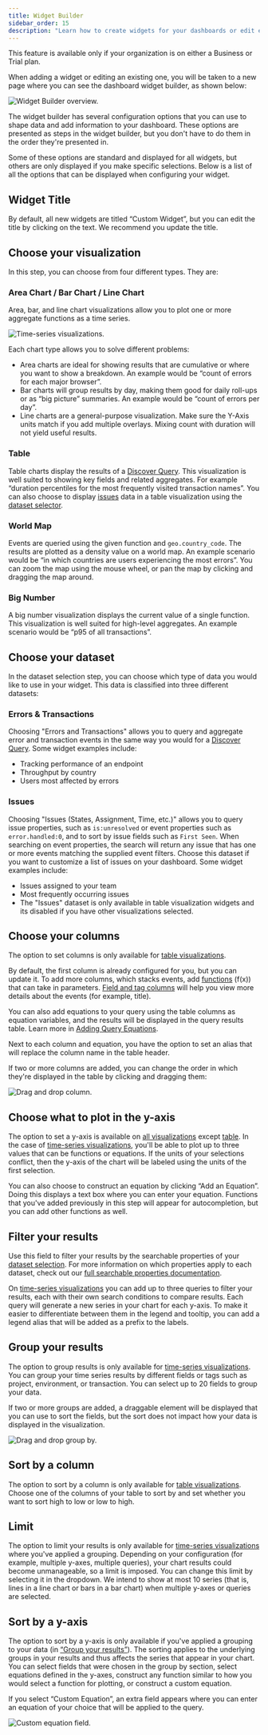 ```yaml
---
title: Widget Builder
sidebar_order: 15
description: "Learn how to create widgets for your dashboards or edit existing ones."
---
```


<Note>

This feature is available only if your organization is on either a Business or Trial plan.

</Note>

When adding a widget or editing an existing one, you will be taken to a new page where you can see the dashboard widget builder, as shown below:

![Widget Builder overview.](widget-builder-overview.png)

The widget builder has several configuration options that you can use to shape data and add information to your dashboard. These options are presented as steps in the widget builder, but you don't have to do them in the order they're presented in.

Some of these options are standard and displayed for all widgets, but others are only displayed if you make specific selections. Below is a list of all the options that can be displayed when configuring your widget.

## Widget Title

By default, all new widgets are titled “Custom Widget”, but you can edit the title by clicking on the text. We recommend you update the title.

## Choose your visualization

In this step, you can choose from four different types. They are:

### Area Chart / Bar Chart / Line Chart

Area, bar, and line chart visualizations allow you to plot one or more aggregate functions as a time series.

![Time-series visualizations.](widget-builder-time-series-visualizations.png)

Each chart type allows you to solve different problems: 

- Area charts are ideal for showing results that are cumulative or where you want to show a breakdown. An example would be “count of errors for each major browser”. 
- Bar charts will group results by day, making them good for daily roll-ups or as “big picture” summaries. An example would be “count of errors per day”. 
- Line charts are a general-purpose visualization. Make sure the Y-Axis units match if you add multiple overlays. Mixing count with duration will not yield useful results.

### Table

Table charts display the results of a [Discover Query](/product/discover-queries/). This visualization is well suited to showing key fields and related aggregates. For example “duration percentiles for the most frequently visited transaction names”. You can also choose to display [issues](/product/issues/) data in a table visualization using the [dataset selector](/product/dashboards/widget-builder/#choose-your-dataset).

### World Map

Events are queried using the given function and `geo.country_code`. The results are plotted as a density value on a world map. An example scenario would be “in which countries are users experiencing the most errors”. You can zoom the map using the mouse wheel, or pan the map by clicking and dragging the map around.

### Big Number

A big number visualization displays the current value of a single function. This visualization is well suited for high-level aggregates. An example scenario would be “p95 of all transactions”.

## Choose your dataset

In the dataset selection step, you can choose which type of data you would like to use in your widget. This data is classified into three different datasets:

### Errors & Transactions

Choosing "Errors and Transactions" allows you to query and aggregate error and transaction events in the same way you would for a [Discover Query](/product/discover-queries/). Some widget examples include: 

- Tracking performance of an endpoint 
- Throughput by country 
- Users most affected by errors

### Issues
Choosing "Issues (States, Assignment, Time, etc.)" allows you to query issue properties, such as `is:unresolved` or event properties such as `error.handled:0`, and to sort by issue fields such as `First Seen`. When searching on event properties, the search will return any issue that has one or more events matching the supplied event filters. 
Choose this dataset if you want to customize a list of issues on your dashboard. Some widget examples include:

- Issues assigned to your team 
- Most frequently occurring issues
- The "Issues" dataset is only available in table visualization widgets and its disabled if you have other visualizations selected.


## Choose your columns

The option to set columns is only available for [table visualizations](/product/dashboards/widget-builder/#table).

By default, the first column is already configured for you, but you can update it. To add more columns, which stacks events, add [functions](/product/discover-queries/query-builder/#stacking-functions) (f(x)) that can take in parameters. [Field and tag columns](/product/sentry-basics/search/searchable-properties/?_ga=2.209391633.2075508021.1652792062-1379607348.1646725525#event-properties) will help you view more details about the events (for example, title).

You can also add equations to your query using the table columns as equation variables, and the results will be displayed in the query results table. Learn more in [Adding Query Equations](/product/discover-queries/query-builder/query-equations/).

Next to each column and equation, you have the option to set an alias that will replace the column name in the table header. 

If two or more columns are added, you can change the order in which they're displayed in the table by clicking and dragging them:

![Drag and drop column.](widget-builder-drag-and-drop-column.png)

## Choose what to plot in the y-axis

The option to set a y-axis is available on [all visualizations](/product/dashboards/widget-builder/#choose-your-visualization) except [table](/product/dashboards/widget-builder/#table). In the case of [time-series visualizations](/product/dashboards/widget-builder/#area-chart--bar-chart--line-chart), you'll be able to plot up to three values that can be functions or equations. If the units of your selections conflict, then the y-axis of the chart will be labeled using the units of the first selection.

You can also choose to construct an equation by clicking “Add an Equation”. Doing this displays a text box where you can enter your equation. Functions that you've added previously in this step will appear for autocompletion, but you can add other functions as well.

## Filter your results

Use this field to filter your results by the searchable properties of your [dataset selection](/product/dashboards/widget-builder/#choose-your-dataset). For more information on which properties apply to each dataset, check out our [full searchable properties documentation](/product/sentry-basics/search/searchable-properties/#properties-table).

On [time-series visualizations](/product/dashboards/widget-builder/#area-chart--bar-chart--line-chart) you can add up to three queries to filter your results, each with their own search conditions to compare results. Each query will generate a new series in your chart for each y-axis. To make it easier to differentiate between them in the legend and tooltip, you can add a legend alias that will be added as a prefix to the labels.

## Group your results

The option to group results is only available for [time-series visualizations](/product/dashboards/widget-builder/#area-chart--bar-chart--line-chart). You can group your time series results by different fields or tags such as project, environment, or transaction. You can select up to 20 fields to group your data.

If two or more groups are added, a draggable element will be displayed that you can use to sort the fields, but the sort does not impact how your data is displayed in the visualization. 

![Drag and drop group by.](widget-builder-drag-and-drop-group-by.png)

## Sort by a column

The option to sort by a column is only available for [table visualizations](/product/dashboards/widget-builder/#table). Choose one of the columns of your table to sort by and set whether you want to sort high to low or low to high.

## Limit

The option to limit your results is only available for [time-series visualizations](/product/dashboards/widget-builder/#area-chart--bar-chart--line-chart) where you've applied a grouping. Depending on your configuration (for example, multiple y-axes, multiple queries), your chart results could become unmanageable, so a limit is imposed. You can change this limit by selecting it in the dropdown. We intend to show at most 10 series (that is, lines in a line chart or bars in a bar chart) when multiple y-axes or queries are selected.

## Sort by a y-axis

The option to sort by a y-axis is only available if you've applied a grouping to your data (in [“Group your results”](/product/dashboards/widget-builder/#group-your-results)). The sorting applies to the underlying groups in your results and thus affects the series that appear in your chart. You can select fields that were chosen in the group by section, select equations defined in the y-axes, construct any function similar to how you would select a function for plotting, or construct a custom equation.

If you select “Custom Equation”, an extra field appears where you can enter an equation of your choice that will be applied to the query.

![Custom equation field.](widget-builder-custom-equation-field.png)



